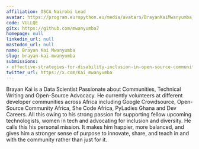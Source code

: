 ```yaml
---
affiliation: OSCA Nairobi Lead
avatar: https://program.europython.eu/media/avatars/BrayanKaiMwanyumba_2_8yYUqlz.jpg
code: VULLQE
gitx: https://github.com/mwanyumba7
homepage: null
linkedin_url: null
mastodon_url: null
name: Brayan Kai Mwanyumba
slug: brayan-kai-mwanyumba
submissions:
- effective-strategies-for-disability-inclusion-in-open-source-communities
twitter_url: https://x.com/Kai_mwanyumba
---
```


Brayan Kai is a Data Scientist Passionate about Communities, Technical Writing and Open-Source Advocacy.
He currently volunteers at different developer communities across Africa including Google Crowdsource, Open-Source Community Africa, She Code Africa, PyLadies Ghana and Dev Careers. All this owing to his strong passion for supporting fellow upcoming technologists, women in tech and advocating for inclusion and diversity. He calls this his personal mission.
It makes him happier, more balanced, and gives him a stronger sense of purpose to innovate, share, and teach in and with the community rather than just for it.
